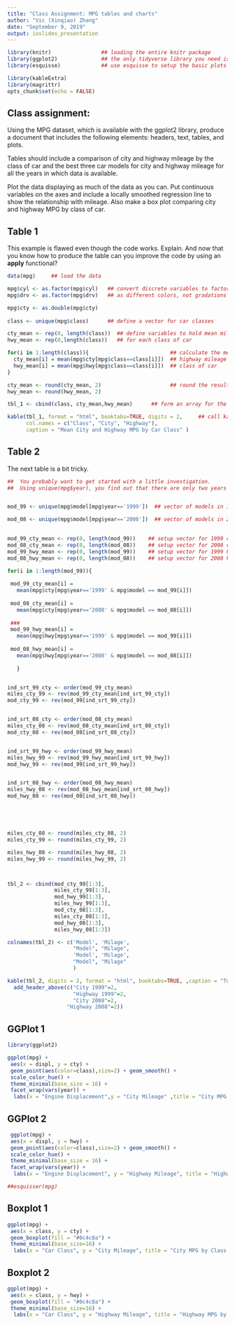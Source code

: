 ```yaml
---
title: "Class Assignment: MPG tables and charts"
author: "Vic (Xinqiao) Zhang"
date: "September 9, 2019"
output: ioslides_presentation
---
```

```r
library(knitr)                ## loading the entire knitr package
library(ggplot2)              ## the only tidyverse library you need is ggplot2
library(esquisse)             ## use esquisse to setup the basic plots

library(kableExtra)
library(magrittr)
opts_chunk$set(echo = FALSE)
```

## Class assignment:

Using the MPG dataset, which is available with the ggplot2 library, produce a document that includes the following elements: headers, text, tables, and plots.  

Tables should include a comparison of city and highway mileage by the class of car and the best three car models for city and highway mileage for all the years in which data is available.  

Plot the data displaying as much of the data as you can. Put continuous variables on the axes and include a locally smoothed regression line to show the relationship with mileage.  Also make a box plot comparing city and highway MPG by class of car.  

## Table 1

This example is flawed even though the code works.  Explain.
And now that you know how to produce the table can you improve the code 
by using an **apply** functional?


```r

data(mpg)     ## load the data

mpg$cyl <- as.factor(mpg$cyl)   ## convert discrete variables to factors so that they plot
mpg$drv <- as.factor(mpg$drv)   ## as different colors, not gradations of one color

mpg$cty <- as.double(mpg$cty)
                                
class <- unique(mpg$class)      ## define a vector for car classes

cty_mean <- rep(0, length(class))  ## define variables to hold mean mileage
hwy_mean <- rep(0,length(class))   ## for each class of car

for(i in 1:length(class)){                          ## calculate the mean city and 
  cty_mean[i] = mean(mpg$cty[mpg$class==class[i]])  ## highway mileage for each 
  hwy_mean[i] = mean(mpg$hwy[mpg$class==class[i]])  ## class of car
}

cty_mean <- round(cty_mean, 2)                      ## round the results to 2 decimal pla
hwy_mean <- round(hwy_mean, 2)

tbl_1 <- cbind(class, cty_mean,hwy_mean)      ## form an array for the table

kable(tbl_1, format = "html", booktabs=TRUE, digits = 2,     ## call kable to make the table
      col.names = c("Class", "City", "Highway"), 
      caption = "Mean City and Highway MPG by Car Class" )      

```

## Table 2
The next table is a bit tricky. 


```r

##  You probably want to get started with a little investigation. 
##  Using unique(mpg$year), you find out that there are only two years - 1999, 2008.


mod_99 <- unique(mpg$model[mpg$year=='1999'])  ## vector of models in 1999

mod_08 <- unique(mpg$model[mpg$year=='2008'])  ## vector of models in 2008
 

mod_99_cty_mean <- rep(0, length(mod_99))    ## setup vector for 1999 cty mileage means
mod_08_cty_mean <- rep(0, length(mod_08))    ## setup vector for 2008 cty mileage means
mod_99_hwy_mean <- rep(0, length(mod_99))    ## setup vector for 1999 hwy mileage means
mod_08_hwy_mean <- rep(0, length(mod_08))    ## setup vector for 2008 hwy mileage means

for(i in 1:length(mod_99)){
  
 mod_99_cty_mean[i] = 
   mean(mpg$cty[mpg$year=='1999' & mpg$model == mod_99[i]])   
  
 mod_08_cty_mean[i] = 
   mean(mpg$cty[mpg$year=='2008' & mpg$model == mod_08[i]])
 
 ###
 mod_99_hwy_mean[i] = 
   mean(mpg$hwy[mpg$year=='1999' & mpg$model == mod_99[i]])   
  
 mod_08_hwy_mean[i] = 
   mean(mpg$hwy[mpg$year=='2008' & mpg$model == mod_08[i]])
 
   }


ind_srt_99_cty <- order(mod_99_cty_mean)
miles_cty_99 <- rev(mod_99_cty_mean[ind_srt_99_cty])
mod_cty_99 <- rev(mod_99[ind_srt_99_cty])


ind_srt_08_cty <- order(mod_08_cty_mean)
miles_cty_08 <- rev(mod_08_cty_mean[ind_srt_08_cty])
mod_cty_08 <- rev(mod_08[ind_srt_08_cty])


ind_srt_99_hwy <- order(mod_99_hwy_mean)
miles_hwy_99 <- rev(mod_99_hwy_mean[ind_srt_99_hwy])
mod_hwy_99 <- rev(mod_99[ind_srt_99_hwy])


ind_srt_08_hwy <- order(mod_08_hwy_mean)
miles_hwy_08 <- rev(mod_08_hwy_mean[ind_srt_08_hwy])
mod_hwy_08 <- rev(mod_08[ind_srt_08_hwy])





miles_cty_08 <- round(miles_cty_08, 2)
miles_cty_99 <- round(miles_cty_99, 2)

miles_hwy_08 <- round(miles_hwy_08, 2)
miles_hwy_99 <- round(miles_hwy_99, 2)



tbl_2 <- cbind(mod_cty_99[1:3], 
               miles_cty_99[1:3],
               mod_hwy_99[1:3],
               miles_hwy_99[1:3],
               mod_cty_08[1:3], 
               miles_cty_08[1:3],
               mod_hwy_08[1:3],
               miles_hwy_08[1:3])

colnames(tbl_2) <- c('Model', 'Milage', 
                     "Model", "Milage",
                     'Model', 'Milage',
                     "Model", "Milage"
                     )

kable(tbl_2, digits = 2, format = "html", booktabs=TRUE, ,caption = "Top 3 MPG Performing Cars: 1999, 2008") %>% kable_styling() %>%
  add_header_above(c("City 1999"=2, 
                     "Highway 1999"=2,
                     "City 2008"=2,
                   "Highway 2008"=2))

```


## GGPlot 1
```r
library(ggplot2)

ggplot(mpg) +
 aes(x = displ, y = cty) +
 geom_point(aes(color=class),size=2) + geom_smooth() +
 scale_color_hue() +
 theme_minimal(base_size = 16) +
 facet_wrap(vars(year)) + 
  labs(x = "Engine Displacement",y = "City Mileage" ,title = "City MPG by Class of Car: 1999, 2008")
```

## GGPlot 2
```r
 ggplot(mpg) +
 aes(x = displ, y = hwy) +
 geom_point(aes(color=class),size=2) + geom_smooth() +
 scale_color_hue() +
 theme_minimal(base_size = 16) +
 facet_wrap(vars(year)) + 
  labs(x = "Engine Displacement", y = "Highway Mileage", title = "Highway MPG by Class of Car: 1999, 2008")

##esquisser(mpg)

```

## Boxplot 1

```r
ggplot(mpg) +
 aes(x = class, y = cty) +
 geom_boxplot(fill = "#0c4c8a") +
 theme_minimal(base_size=16) +
  labs(x = "Car Class", y = "City Mileage", title = "City MPG by Class of Car: 1999, 2008")
```

## Boxplot 2
```r
ggplot(mpg) +
 aes(x = class, y = hwy) +
 geom_boxplot(fill = "#0c4c8a") +
 theme_minimal(base_size=16) +
  labs(x = "Car Class", y = "Highway Mileage", title = "Highway MPG by Class of Car: 1999, 2008")





```




